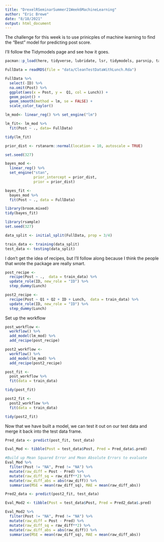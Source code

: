 ```yaml
---
title: "DrexelRSeminarSummer21Week6MachineLearning"
author: "Eric Brewe"
date: "8/18/2021"
output: html_document
---
```


The challenge for this week is to use prinicples of machine learning to find the "Best"  model for predicting post score.  

I'll follow the Tidymodels page and see how it goes.

```r
pacman::p_load(here, tidyverse, lubridate, lsr, tidymodels, parsnip, tayloRswift, rsample) 

FullData = readRDS(file = "data/CleanTestDataWithLunch.Rda")

```

```r

FullData %>%
  select(-ID) %>%
  na.omit(Post) %>%
  ggplot(aes(x = Post, y =  Q1, col = Lunch)) +
  geom_point() + 
  geom_smooth(method = lm, se = FALSE) +
  scale_color_taylor()

```

```r

lm_mod<- linear_reg() %>% set_engine("lm")

lm_fit<- lm_mod %>%
  fit(Post ~ ., data= FullData)

tidy(lm_fit)

```

```r

prior_dist <- rstanarm::normal(location = 10, autoscale = TRUE)

set.seed(327)

bayes_mod <- 
  linear_reg() %>%
  set_engine("stan",
             prior_intercept = prior_dist,
             prior = prior_dist)

bayes_fit <- 
  bayes_mod %>%
  fit(Post ~ ., data = FullData)

library(broom.mixed)
tidy(bayes_fit)

```


```r

library(rsample)
set.seed(327)

data_split <- initial_split(FullData, prop = 3/4)

train_data <- training(data_split)
test_data <- testing(data_split)
```




I don't get the idea of recipes, but I'll follow along because I think the people that wrote the package are really smart. 

```r

post_recipe <-
  recipe(Post ~ .,  data = train_data) %>%
  update_role(ID, new_role = "ID") %>%
  step_dummy(Lunch)

post2_recipe <-
  recipe(Post ~ Q1 + Q2 + ID + Lunch,  data = train_data) %>%
  update_role(ID, new_role = "ID") %>%
  step_dummy(Lunch)

```


Set up the workflow 
```r

post_workflow <- 
  workflow() %>%
  add_model(lm_mod) %>%
  add_recipe(post_recipe)

post2_workflow <- 
  workflow() %>%
  add_model(lm_mod) %>%
  add_recipe(post2_recipe)

```


```r

post_fit <-
  post_workflow %>%
  fit(data = train_data)

tidy(post_fit)

post2_fit <-
  post2_workflow %>%
  fit(data = train_data)

tidy(post2_fit)
```

Now that we have built a model, we can test it out on our test data and merge it back into the test data frame. 
```r

Pred_data <- predict(post_fit, test_data)

Eval_Mod <- tibble(Post = test_data$Post, Pred = Pred_data$.pred)

#Build up Mean Squared Error and Mean Absolute Errors to evaluate 
Eval_Mod %>%
  filter(Post != "NA", Pred != "NA") %>%
  mutate(raw_diff = Post - Pred) %>%
  mutate(raw_diff_sq = raw_diff**2) %>%
  mutate(raw_diff_abs = abs(raw_diff)) %>%
  summarise(MSE = mean(raw_diff_sq), MAE = mean(raw_diff_abs))

Pred2_data <- predict(post2_fit, test_data)

Eval_Mod2 <- tibble(Post = test_data$Post, Pred = Pred2_data$.pred)

Eval_Mod2 %>%
  filter(Post != "NA", Pred != "NA") %>%
  mutate(raw_diff = Post - Pred) %>%
  mutate(raw_diff_sq = raw_diff**2) %>%
  mutate(raw_diff_abs = abs(raw_diff)) %>%
  summarise(MSE = mean(raw_diff_sq), MAE = mean(raw_diff_abs))

```



